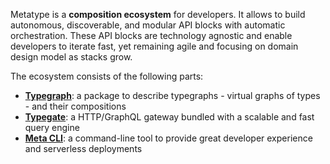 Metatype is a **composition ecosystem** for developers. It allows to build autonomous, discoverable, and modular API blocks with automatic orchestration. These API blocks are technology agnostic and enable developers to iterate fast, yet remaining agile and focusing on domain design model as stacks grow.

The ecosystem consists of the following parts:

- [**Typegraph**](/docs/concepts/typegraph): a package to describe typegraphs - virtual graphs of types - and their compositions
- [**Typegate**](/docs/concepts/typegate): a HTTP/GraphQL gateway bundled with a scalable and fast query engine
- [**Meta CLI**](/docs/concepts/meta-cli): a command-line tool to provide great developer experience and serverless deployments
